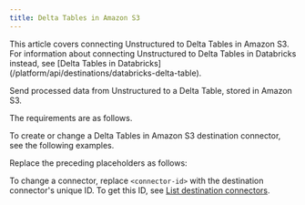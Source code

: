 ```yaml
---
title: Delta Tables in Amazon S3
---
```


<Note>
    This article covers connecting Unstructured to Delta Tables in Amazon S3. For information about 
    connecting Unstructured to Delta Tables in Databricks instead, see 
    [Delta Tables in Databricks](/platform/api/destinations/databricks-delta-table).
</Note>

Send processed data from Unstructured to a Delta Table, stored in Amazon S3.

The requirements are as follows.


<DeltaTablePrerequisites />

To create or change a Delta Tables in Amazon S3 destination connector, see the following examples.


<CodeGroup>
    <DeltaTableAPIRESTCreate />
    <DeltaTableAPIRESTChange />
</CodeGroup>

Replace the preceding placeholders as follows:


<DeltaTableAPIPlaceholders />

To change a connector, replace `<connector-id>` with the destination connector's unique ID. 
To get this ID, see [List destination connectors](/platform/api/overview#list-destination-connectors).